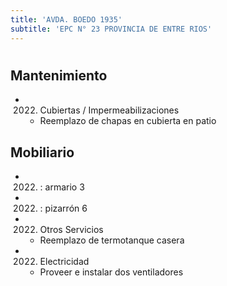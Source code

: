 ```yaml
---
title: 'AVDA. BOEDO 1935'
subtitle: 'EPC N° 23 PROVINCIA DE ENTRE RIOS'
---
```


#


## Mantenimiento

*  (2022) Cubiertas / Impermeabilizaciones 
    + Reemplazo de chapas en cubierta en patio


## Mobiliario

*  (2022) : armario 3 

*  (2022) : pizarrón 6 




*  (2022) Otros Servicios 
    + Reemplazo de termotanque casera

*  (2022) Electricidad 
    + Proveer e instalar dos ventiladores



